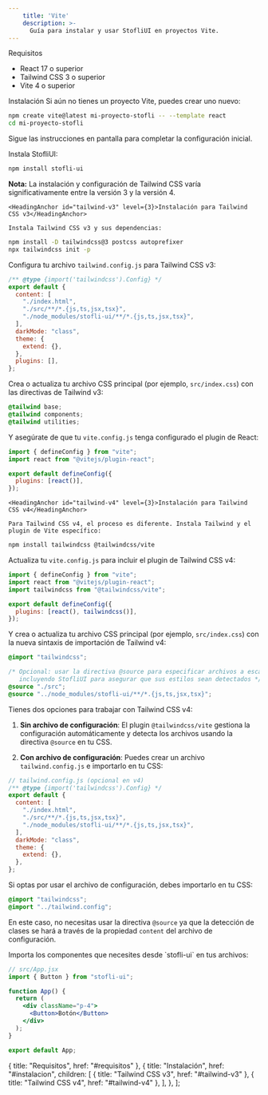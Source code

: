 ```yaml
---
    title: 'Vite'
    description: >-
      Guía para instalar y usar StofliUI en proyectos Vite.
---
```


<div className="mt-10 space-y-8">
  <div>
    <HeadingAnchor id="requisitos">Requisitos</HeadingAnchor>

<ul className="pl-5 list-disc space-y-2 mt-4 text-neutral-900 dark:text-neutral-100">
  <li className="pl-2">
    <span className="text-neutral-900 dark:text-neutral-100">
      <span className="font-bold">React</span> 17 o superior
    </span>
  </li>
  <li className="pl-2">
    <span className="text-neutral-900 dark:text-neutral-100">
      <span className="font-bold">Tailwind CSS</span> 3 o superior
    </span>
  </li>
  <li className="pl-2">
    <span className="text-neutral-900 dark:text-neutral-100">
      <span className="font-bold">Vite</span> 4 o superior
    </span>
  </li>
</ul>

  </div>

  <div>
    <HeadingAnchor id="instalacion">Instalación</HeadingAnchor>

<Steps className="mt-2">
  <Step title="Crear un proyecto Vite" stepNumber={1}>
    Si aún no tienes un proyecto Vite, puedes crear uno nuevo:

```bash
npm create vite@latest mi-proyecto-stofli -- --template react
cd mi-proyecto-stofli
```

Sigue las instrucciones en pantalla para completar la configuración inicial.

  </Step>

  <Step title="Instalar StofliUI" stepNumber={2}>
    Instala StofliUI:

```bash
npm install stofli-ui
```

  </Step>

  <Step title="Instalar y configurar Tailwind CSS" stepNumber={3}>
    <div className="px-4 py-3 mb-6 border-l-4 border-amber-500 bg-amber-50 dark:bg-amber-900/30 dark:border-amber-400">
      <p className="text-amber-800 dark:text-amber-300">
        <strong>Nota:</strong> La instalación y configuración de Tailwind CSS varía significativamente entre la versión 3 y la versión 4.
      </p>
    </div>

    <HeadingAnchor id="tailwind-v3" level={3}>Instalación para Tailwind CSS v3</HeadingAnchor>

    Instala Tailwind CSS v3 y sus dependencias:

```bash
npm install -D tailwindcss@3 postcss autoprefixer
npx tailwindcss init -p
```

Configura tu archivo `tailwind.config.js` para Tailwind CSS v3:

```js
/** @type {import('tailwindcss').Config} */
export default {
  content: [
    "./index.html",
    "./src/**/*.{js,ts,jsx,tsx}",
    "./node_modules/stofli-ui/**/*.{js,ts,jsx,tsx}",
  ],
  darkMode: "class",
  theme: {
    extend: {},
  },
  plugins: [],
};
```

Crea o actualiza tu archivo CSS principal (por ejemplo, `src/index.css`) con las directivas de Tailwind v3:

```css
@tailwind base;
@tailwind components;
@tailwind utilities;
```

Y asegúrate de que tu `vite.config.js` tenga configurado el plugin de React:

```js
import { defineConfig } from "vite";
import react from "@vitejs/plugin-react";

export default defineConfig({
  plugins: [react()],
});
```

    <HeadingAnchor id="tailwind-v4" level={3}>Instalación para Tailwind CSS v4</HeadingAnchor>

    Para Tailwind CSS v4, el proceso es diferente. Instala Tailwind y el plugin de Vite específico:

```bash
npm install tailwindcss @tailwindcss/vite
```

Actualiza tu `vite.config.js` para incluir el plugin de Tailwind CSS v4:

```js
import { defineConfig } from "vite";
import react from "@vitejs/plugin-react";
import tailwindcss from "@tailwindcss/vite";

export default defineConfig({
  plugins: [react(), tailwindcss()],
});
```

Y crea o actualiza tu archivo CSS principal (por ejemplo, `src/index.css`) con la nueva sintaxis de importación de Tailwind v4:

```css
@import "tailwindcss";

/* Opcional: usar la directiva @source para especificar archivos a escanear, 
   incluyendo StofliUI para asegurar que sus estilos sean detectados */
@source "./src";
@source "../node_modules/stofli-ui/**/*.{js,ts,jsx,tsx}";
```

Tienes dos opciones para trabajar con Tailwind CSS v4:

1. **Sin archivo de configuración**: El plugin `@tailwindcss/vite` gestiona la configuración automáticamente y detecta los archivos usando la directiva `@source` en tu CSS.

2. **Con archivo de configuración**: Puedes crear un archivo `tailwind.config.js` e importarlo en tu CSS:

```js
// tailwind.config.js (opcional en v4)
/** @type {import('tailwindcss').Config} */
export default {
  content: [
    "./index.html",
    "./src/**/*.{js,ts,jsx,tsx}",
    "./node_modules/stofli-ui/**/*.{js,ts,jsx,tsx}",
  ],
  darkMode: "class",
  theme: {
    extend: {},
  },
};
```

Si optas por usar el archivo de configuración, debes importarlo en tu CSS:

```css
@import "tailwindcss";
@import "../tailwind.config";
```

En este caso, no necesitas usar la directiva `@source` ya que la detección de clases se hará a través de la propiedad `content` del archivo de configuración.

  </Step>

  <Step title="Usar componentes de StofliUI" stepNumber={4}>
    Importa los componentes que necesites desde `stofli-ui` en tus archivos:

```jsx
// src/App.jsx
import { Button } from "stofli-ui";

function App() {
  return (
    <div className="p-4">
      <Button>Botón</Button>
    </div>
  );
}

export default App;
```

  </Step>

</Steps>

  </div>

</div>

  { title: "Requisitos", href: "#requisitos" },
  {
    title: "Instalación",
    href: "#instalacion",
    children: [
      { title: "Tailwind CSS v3", href: "#tailwind-v3" },
      { title: "Tailwind CSS v4", href: "#tailwind-v4" },
    ],
  },
];
